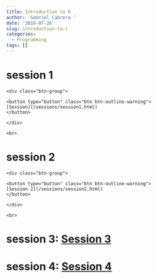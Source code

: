 ```yaml
---
title: Introduction to R
author: 'Gabriel Cabrera '
date: '2018-07-26'
slug: introduction-to-r
categories:
  - Programming
tags: []
---
```


# session 1 

    <div class="btn-group">
    
    <button type="button" class="btn btn-outline-warning"> 
    [Session](/sessions/session1.html)
    </button>
    
    </div>

    <br>

# session 2

    <div class="btn-group">
    
    <button type="button" class="btn btn-outline-warning"> 
    [Session 2](/sessions/session2.html)
    </button>
    
    </div>

    <br>

# session 3: [Session 3](/sessions/session3.html)

# session 4: [Session 4](/sessions/session4.html)